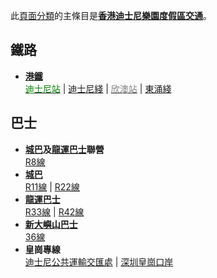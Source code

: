 {{Catnav|香港迪士尼樂園度假區}}
此[[頁面分類|頁面分類]]的主條目是'''[[香港迪士尼樂園度假區#交通|香港迪士尼樂園度假區交通]]'''。

== 鐵路 ==
*'''[[港鐵|港鐵]]'''<br/ >[[迪士尼站|<span style="color: green;">迪士尼站</span>]] | [[迪士尼綫|迪士尼綫]] | [[欣澳站|<span style="color: #808080;">欣澳站</span>]] | [[東涌綫|東涌綫]]

== 巴士 ==
*'''[[城巴|城巴]]及[[龍運巴士|龍運巴士]]聯營'''<br/ >[[迪士尼樂園巴士R8線|R8線]]
*'''[[城巴|城巴]]'''<br/ >[[城巴R11線|R11線]] | [[城巴R22線|R22線]]
*'''[[龍運巴士|龍運巴士]]'''<br/ >[[龍運巴士R33線|R33線]] | [[龍運巴士R42線|R42線]]
*'''[[新大嶼山巴士|新大嶼山巴士]]'''<br/ >[[新大嶼山巴士36線|36線]]
*'''皇崗專線'''<br/ >[[香港迪士尼樂園度假區#交通|迪士尼公共運輸交匯處]] | [[深圳皇崗口岸|深圳皇崗口岸]]